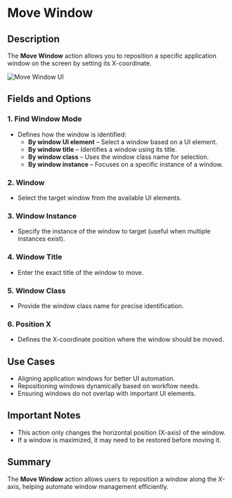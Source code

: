 # Move Window

## Description

The **Move Window** action allows you to reposition a specific application window on the screen by setting its X-coordinate.

![Move Window UI](../../../assets/ui-automation/move-window.png)

## Fields and Options

### **1. Find Window Mode**

- Defines how the window is identified:
  - **By window UI element** – Select a window based on a UI element.
  - **By window title** – Identifies a window using its title.
  - **By window class** – Uses the window class name for selection.
  - **By window instance** – Focuses on a specific instance of a window.

### **2. Window**

- Select the target window from the available UI elements.

### **3. Window Instance**

- Specify the instance of the window to target (useful when multiple instances exist).

### **4. Window Title**

- Enter the exact title of the window to move.

### **5. Window Class**

- Provide the window class name for precise identification.

### **6. Position X**

- Defines the X-coordinate position where the window should be moved.

## **Use Cases**

- Aligning application windows for better UI automation.
- Repositioning windows dynamically based on workflow needs.
- Ensuring windows do not overlap with important UI elements.

## **Important Notes**

- This action only changes the horizontal position (X-axis) of the window.
- If a window is maximized, it may need to be restored before moving it.

## **Summary**

The **Move Window** action allows users to reposition a window along the X-axis, helping automate window management efficiently.
